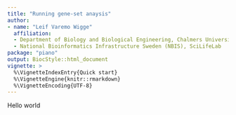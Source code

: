 ```yaml
---
title: "Running gene-set anaysis"
author:
- name: "Leif Varemo Wigge"
  affiliation: 
  - Department of Biology and Biological Engineering, Chalmers University of Technology
  - National Bioinformatics Infrastructure Sweden (NBIS), SciLifeLab
package: "piano"
output: BiocStyle::html_document
vignette: >
  %\VignetteIndexEntry{Quick start}
  %\VignetteEngine{knitr::rmarkdown}
  %\VignetteEncoding{UTF-8}
---
```


Hello world